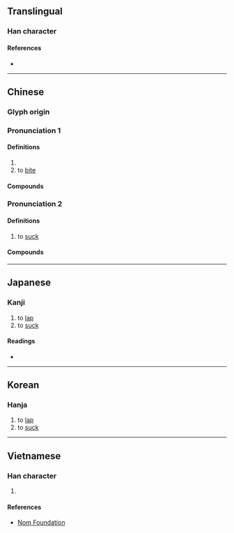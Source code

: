 {{character info}}
==Translingual==

===Han character===
{{Han char|rn=30|rad=口|as=12|sn=15|four=66047|canj=RASE|ids=⿰口最}}

====References====
* {{Han ref|kx=0206.240|dkj=04238|hdz=10682.190|uh=562C|ud=22060|bh=E544|bd=58692}}

----

==Chinese==
{{zh-forms}}

===Glyph origin===
{{Han etym}}

===Pronunciation 1===
{{zh-pron
|m=chuài
|c=caai3
|mc=y
|oc=y
|cat=v
}}

====Definitions====
{{zh-hanzi}}

# {{rfdef|zh}}
# to [[bite]]

====Compounds====
{{zh-der|嘬嘬|嘬炙|嘬嚃}}

===Pronunciation 2===
{{zh-pron
|m=zuō
|c=zyut3
|cat=v
}}

====Definitions====
{{zh-hanzi}}

# to [[suck]]

====Compounds====
{{zh-der|嘬嘴}}

----

==Japanese==

===Kanji===
{{ja-kanji|grade=|rs=口12}}

# to [[lap]]
# to [[suck]]

====Readings====
* {{ja-readings|on=[[さい]] (sai), [[せ]] (se), [[せい]] (sei)|kun=[[かむ]] (kamu), [[むさぼる]] (musaboru)}}

----

==Korean==

===Hanja===
{{ko-hanja|hangeul=최|rv=choe|mr=ch'oe}}

# to [[lap]]
# to [[suck]]

----

==Vietnamese==

===Han character===
{{vi-hantu|[[chối]], [[tòi]], [[đạm]], [[ngoạm]], [[toát]]|rs=口12}}

# {{rfdef|vi|sort=口12}}

====References====
* [http://nomfoundation.org/common/nom_details.php?codepoint=562c Nom Foundation]